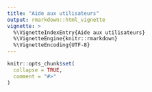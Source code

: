 ---
title: "Aide aux utilisateurs"
output: rmarkdown::html_vignette
vignette: >
  %\VignetteIndexEntry{Aide aux utilisateurs}
  %\VignetteEngine{knitr::rmarkdown}
  %\VignetteEncoding{UTF-8}
---

```{r, include = FALSE}
knitr::opts_chunk$set(
  collapse = TRUE,
  comment = "#>"
)
```
